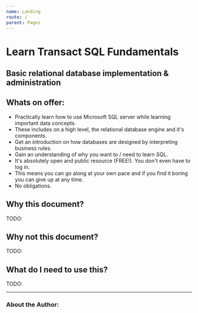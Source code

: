 ```yaml
---
name: Landing
route: /
parent: Pages
---
```



<style jsx="true" global="true">{`
    [alt="fpimage"]:parent{
        align-text: center;
    }
    .btn{
        font-size: 1.5em;
        padding: 10px 5px;
    }
`}</style>

# Learn Transact SQL Fundamentals
## Basic relational database implementation & administration

<LandingImgtext/>

## Whats on offer:

- Practically learn how to use Microsoft SQL server while learning important data concepts.
- These includes on a high level, the relational database engine and it's components.
- Get an introduction on how databases are designed by interpreting business rules.
- Gain an understanding of why you want to / need to learn SQL. 
- It's absolutely open and public resource (FREE!). You don't even have to log in.
- This means you can go along at your own pace and if you find it boring you can give up at any time.
- No obligations.

## Why this document?

TODO:

## Why not this document?

TODO:

## What do I need to use this? 

TODO:

---
### About the Author:

<AboutAuthor callBadge={false}/>

